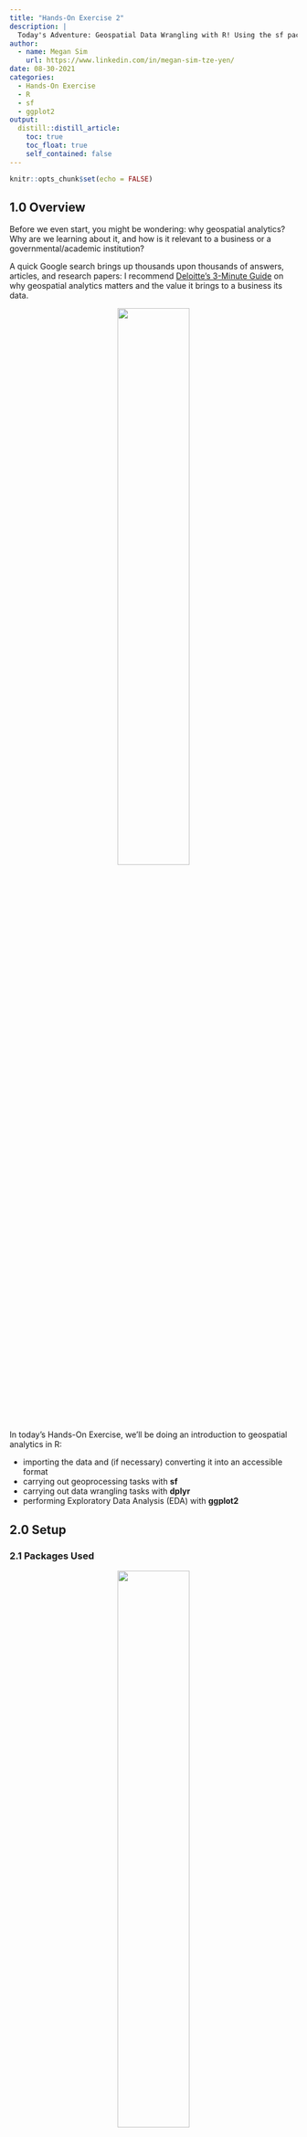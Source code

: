 ```yaml
---
title: "Hands-On Exercise 2"
description: |
  Today's Adventure: Geospatial Data Wrangling with R! Using the sf package, let's learn the ropes of handling geospatial data in R: from importing to projection, we've got you covered `r emo::ji("muscle")` You might even learn a geoprocessing tip or two `r emo::ji("smile")`
author:
  - name: Megan Sim
    url: https://www.linkedin.com/in/megan-sim-tze-yen/
date: 08-30-2021
categories:
  - Hands-On Exercise
  - R
  - sf
  - ggplot2
output:
  distill::distill_article:
    toc: true
    toc_float: true
    self_contained: false
---
```



```r
knitr::opts_chunk$set(echo = FALSE)
```

## 1.0 Overview
Before we even start, you might be wondering: why geospatial analytics? Why are we learning about it, and how is it relevant to a business or a governmental/academic institution?

A quick Google search brings up thousands upon thousands of answers, articles, and research papers: I recommend [Deloitte's 3-Minute Guide](https://www2.deloitte.com/content/dam/Deloitte/global/Documents/Deloitte-Analytics/dttl-analytics-us-ba-geospatial3minguide.pdf) on why geospatial analytics matters and the value it brings to a business its data.

<center>
![](images/deloitte3minguide.png){width=50%} 
</center>

In today's Hands-On Exercise, we'll be doing an introduction to geospatial analytics in R: 

- importing the data and (if necessary) converting it into an accessible format
- carrying out geoprocessing tasks with **sf**
- carrying out data wrangling tasks with **dplyr**
- performing Exploratory Data Analysis (EDA) with **ggplot2**

## 2.0 Setup

### 2.1 Packages Used

<center>
![](images/packages.png){width=50%}
</center>

The R packages we'll be introducing today are:
- **sf**: used for importing, managing, and processing geospatial data
- **tidyverse**: used for importing, wrangling and visualising data (and other data science tasks!)

>Note: Tidyverse consists of a family of R packages, such as readr, tidyr, and dplyr - these are used for the different steps of the data wrangling + visualisation process!

Here's a **handy code chunk** that we'll likely be putting at the start of every file: it (a) creates a list of packages, (b) checks if they have been installed (and installs it for us if they haven't), and lastly (c) launches them in the Rstudio environment.

```r
packages = c('sf', 'tidyverse')
for (p in packages){
  if(!require(p, character.only = T)){
    install.packages(p)
  }
  library(p,character.only = T)
}
```

### 2.2 Data Used
The datasets used for this exercise are:

- Master Plan 2014 Subzone Boundary (Web) from [data.gov.sg](https://data.gov.sg/)
- Pre-Schools Location from [data.gov.sg](https://data.gov.sg/)
- Cycling Path from [LTADataMall](https://www.mytransport.sg/content/mytransport/home/dataMall.html)
- Singapore Airbnb listing data, 19 July 2021 from [Inside Airbnb](http://insideairbnb.com/get-the-data.html)

A good practice would be to put the data sets in a 'data' folder, sorted accordingly into 'geospatial' and 'aspatial' folders.

<center>
![](images/datafolder_goodpractice.png){width=25%} 
</center>

## 3.0 Importing Geospatial Data into R
Now that we've got our data, let's take a closer look at the formats they're in and how to import them into R. The geospatial data we have are:

- `MP14_SUBZONE_WEB_PL`, a polygon feature layer in ESRI shapefile format, 
- `CyclingPath`, a line feature layer in ESRI shapefile format, and
- `PreSchool`, a point feature layer in kml file format. 

To import, we'll be using a handy function called `st_read()` from the **sf** package. The arguments it takes in depends on the file format. For the shapefile format, two arguments are provided:  `dsn` to define the data path, and `layer` to provide the shapefile name. Bonus: we don't need to specify the file extension for shapefiles `r emo::ji("smile")` On the other hand, for the kml file format, our argument is the complete path with the kml file extension.

<center>
![](images/st_read.png){width=50%} 
</center>

### 3.1 Importing polygon feature data in shapefile format
Dataset used: `MP14_SUBZONE_WEB_PL`
File format: shapefile
Data frame type: polygon feature

```r
mpsz = st_read(dsn = "data/geospatial", 
                  layer = "MP14_SUBZONE_WEB_PL")
```

From the output message, we can see that in our `mpsz` simple feature data frame, there are 323 multipolygon features, 15 fields and is in the **svy21** projected coordinates system.

### 3.2 Importing polyline feature data in shapefile form
Dataset used: `CyclingPath`
File format: shapefile
Data frame type: line feature

```r
cyclingpath = st_read(dsn = "data/geospatial", 
                         layer = "CyclingPath")
```

From the output message, we can see that in our `cyclingpath` linestring feature data frame, there are 1625 linestring features, 2 fields and is in the **svy21** projected coordinates system.

### 3.3 Importing GIS data in kml format
Dataset used: `pre-schools-location-kml`
File format: kml
Data frame type: point feature

```r
preschool = st_read("data/geospatial/pre-schools-location-kml.kml")
```

From the output message, we can see that in our `preschool` point feature data frame, there are 1359 linestring features, 2 fields and is in the **wgs84** projected coordinates system.

## 4.0 Importing + Converting Aspatial Data into R
For aspatial data, such as the  `listings` Airbnb datset, there's an extra step in the importing process. We'll import it into a [tibble data frame](https://r4ds.had.co.nz/tibbles.html), then convert it into a simple feature data frame.

### 4.1 Importing aspatial data
Since our `listings` data set is in a csv file format, we'll use the *read_csv()* function from the **readr** package, like so:

```r
listings <- read_csv("data/aspatial/listings.csv")
glimpse(listings) 
```

From the output message, we can see that in our `listing` tibble data frame, there are 4252 rows and 16 columns (not features and fields like in our simple data feature frame!) Take note of the `latitude` and `longitude` fields - we'll be using them in the next phase. 

> Assumption: The data is in the **wgs84** Geographic Coordinate System on account of its latitude/longtitude fields.

### 4.2 Converting aspatial data
Now, let's convert our `listing` tibble data frame into a by using the *st_as_sf()* function from the **sf** package.

```r
listings_sf <- st_as_sf(listings, 
                       coords = c("longitude", "latitude"),
                       crs=4326) %>%
  st_transform(crs = 3414)
```

Let's explain the code chunk!


### 4.3 Combining it together: Importing asptial data as sf {.tabset}

## 5.0 Checking the Content of a Data Frame
Now that we've got our data frames, this begs the question: what exactly *is* inside them? Let's learn how to retrieve the information of the dataframe with 3 simple methods!

### 5.1 st_geometry()
Let's say that we want a preliminary look at our data - just seeing the basic feature information is sufficient. In this case, *st_geometry()* is most appropriate:

```r
st_geometry(mpsz)
```

As we can see, only the basic information of the feature class (type of geometry, geographic extent of features and CRS) is displayed.

### 5.2 glimpse()
However, basic information won't take us very far. Let's dig a little deeper and learn about the associated attribute information in the data frame. This is where *glimpse()* comes in:

```r
glimpse(mpsz)
```

With *glimpse()*, we now know the data type of each field - for example, `FMEL-UPD_D` field is of the **date** data type.

### 5.3 head()
Sometimes, we want to dig as deep as we can and reveal all the information of a feature object. In this case, *head()* is best:

```r
head(mpsz)
```

>Note that the 'n' argument allows us to select how many records to display!

## 6.0 Plotting & Projection

### 6.1 Plotting
Now that we've got our data, we get into the meat of the matter: visualisation! Having a dataframe of fields and data points is taxing for human eyes to process, but with a bit of plotting and mapping, our geospatial data becomes a gold mine of great insights. Let's try to *plot()* it out:

```r
plot(mpsz)
```

This is a handy multi-plot of all attributes (up to a reasonable amount). But maybe we just want to plot a specific attribute:

```r
plot(mpsz["PLN_AREA_N"])
```

There are also times where we need just the geometry - in other words, the map outline:

```r
plot(st_geometry(mpsz))
```

### 6.1 Projection
**Projection transformation** is when we project a simple feature data frame from one coordinate system to another. There are two common issues that require projection transformation: (a) missing or inaccurate coordinate system, or (b) inappropriate coordinate systems for the analysis chosen.

#### 6.1.1 Missing/Inaccurate Coordinate System
To tackle the first issue, we'll need to **assign an ESPG code to the data frame**. Firstly, let's check the coordinate system of our `mpsz` data frame:

```r
st_crs(mpsz)
```

Although `mpsz` data frame is projected in svy21, the output indicates that the EPSG is 9001.  This is the wrong EPSG code! The correct EPSG code for svy21 should be [3414](https://epsg.io/3414). Let's change it:

```r
mpsz3414 <- st_set_crs(mpsz, 3414)
st_crs(mpsz3414)
```

#### 6.1.2 Inappropriate Coordinate Systems
Still remember our geospatial data overview in 3.0? You might have noticed that the coordinate system differed among our data frames: `mpsz` and `cyclingpath` are **svy21**, while `preschool` is **wgs84**. `preschool` might run into issues when we're performing geoprocessing, because a geographic coordinate system is not appropriate if our analysis needs distance or/and area measurements. 

```r
preschool3414 <- st_transform(preschool, 
                              crs = 3414)
st_geometry(preschool3414)
```

Notice the change to the svy21 projected coordinate system! 

>You might notice that the values in the bounding box have changed, too! They are now greater than the original 0-360 range of decimal degree commonly used by majority of the geographic coordinate systems.

## 7.0 Geoprocessing

### 7.1 Buffering

### 7.2 Point-In-Polygon Count

## 8.0 Exploratory Data Analysis (EDA)

### DIY section

**DIY: Using ggplot2, plot a scatterplot showing the relationship between Pre-school Density and Pre-school Count.**

Let's approach this step-by-step. Firstly, we'll need the variables Pre-school Density and Pre-school Count. Luckily, we've already created both in 2.5.2 Point-In-Polygon Count, but assuming we haven't done so, here's the code for initialising the variables:

Next, we need to plot a scatterplot. For our histogram, we used geom_histogram - and for a scatterplot, we'll use geom_point. We can further customise this by adjusting the colour, size and fill of the points, like so:

Seem finished? There's actually one more step: **ensuring that your data is presented as fairly as possible** - we don't want to mislead our readers `r emo::ji("munch")` In this case, notice that the aspect ratio of our graph is off - its height is greater than its width. Let's correct that by setting limiters with the xlim() and ylim() functions inside ggplot2:

And there we have it! 

## 7.0 End Notes
This is the end of this week's exercise! I'm really excited to learn more about geospatial analytics: we've just begun to scratch the surface, and there's so much more to explore and experiment with!

On a related sidenote: I've learned a number of things myself when creating this blog post! For example, I wanted to have a table of contents, but googling 'sidebar navigation pane' proved to be far less effective than just reading the [Distill Basics](https://rstudio.github.io/distill/basics.html) - which is a lesson learnt on reading the provided materials!

On a funny note, here's a mini-comic on my experience with tabsets:

<center>
![](images/tabset1.png){width=50%} 
![](images/tabset2.png){width=50%}
</center>

Tabsets are meant for html documents, but this output is a distill article... Of course it didn't work `r emo::ji("loudly_crying_face")` Well, that's just another learning point in our Geospatial Analytics Journey !

Walk with me as we dive deeper the coming weeks! `r emo::ji("hugging_face")` `r emo::ji("sparkling_heart")` `r emo::ji("sparkles")`
